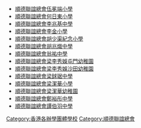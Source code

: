 * [[順德聯誼總會伍冕端小學|順德聯誼總會伍冕端小學]]   
* [[順德聯誼總會何日東小學|順德聯誼總會何日東小學]]
* [[順德聯誼總會李兆基中學|順德聯誼總會李兆基中學]]
* [[順德聯誼總會李金小學|順德聯誼總會李金小學]]   
* [[順德聯誼總會胡少渠紀念小學|順德聯誼總會胡少渠紀念小學]]
* [[順德聯誼總會胡兆熾中學|順德聯誼總會胡兆熾中學]]
* [[順德聯誼總會翁祐中學|順德聯誼總會翁祐中學]]
* [[順德聯誼總會梁李秀娛屯門幼稚園|順德聯誼總會梁李秀娛屯門幼稚園]]
* [[順德聯誼總會梁李秀娛沙田幼稚園|順德聯誼總會梁李秀娛沙田幼稚園]]
* [[順德聯誼總會梁銶琚中學|順德聯誼總會梁銶琚中學]]
* [[順德聯誼總會梁潔華小學|順德聯誼總會梁潔華小學]]
* [[順德聯誼總會梁潔華幼稚園|順德聯誼總會梁潔華幼稚園]]
* [[順德聯誼總會鄭裕彤中學|順德聯誼總會鄭裕彤中學]]
* [[順德聯誼總會譚伯羽中學|順德聯誼總會譚伯羽中學]]

[[Category:香港各辦學團體學校|Category:香港各辦學團體學校]]
[[Category:順德聯誼總會|Category:順德聯誼總會]]